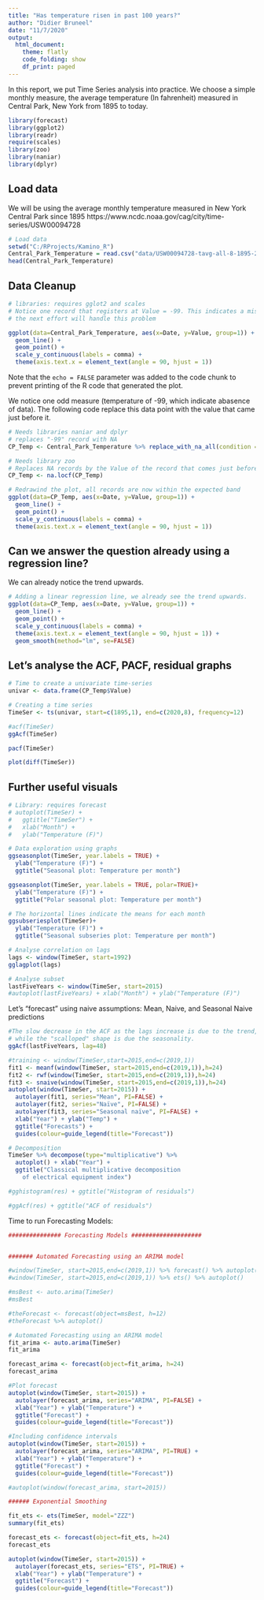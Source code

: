 ```yaml
---
title: "Has temperature risen in past 100 years?"
author: "Didier Bruneel"
date: "11/7/2020"
output: 
  html_document:
    theme: flatly
    code_folding: show
    df_print: paged
---
```


In this report, we put Time Series analysis into practice. We choose a simple monthly measure, the average temperature (In fahrenheit) measured in Central Park, New York from 1895 to today.

```r
library(forecast)
library(ggplot2)
library(readr)
require(scales)
library(zoo)
library(naniar)
library(dplyr)
```

## Load data
We will be using the average monthly temperature measured in New York Central Park since 1895
https://www.ncdc.noaa.gov/cag/city/time-series/USW00094728

```r
# Load data
setwd("C:/RProjects/Kamino_R")
Central_Park_Temperature = read.csv("data/USW00094728-tavg-all-8-1895-2020.csv", header=TRUE, stringsAsFactors=FALSE, skip = 4)
head(Central_Park_Temperature)
```

## Data Cleanup


```r
# libraries: requires gglot2 and scales
# Notice one record that registers at Value = -99. This indicates a missing element for that specific date
# the next effort will handle this problem

ggplot(data=Central_Park_Temperature, aes(x=Date, y=Value, group=1)) +
  geom_line() +
  geom_point() + 
  scale_y_continuous(labels = comma) + 
  theme(axis.text.x = element_text(angle = 90, hjust = 1))

```

Note that the `echo = FALSE` parameter was added to the code chunk to prevent printing of the R code that generated the plot.

We notice one odd measure (temperature of -99, which indicate abasence of data). The following code replace this data point with the value that came just before it.

```r
# Needs libraries naniar and dplyr
# replaces "-99" record with NA
CP_Temp <- Central_Park_Temperature %>% replace_with_na_all(condition = ~.x == -99)

# Needs library zoo
# Replaces NA records by the Value of the record that comes just before it
CP_Temp <- na.locf(CP_Temp)

# Redrawind the plot, all records are now within the expected band
ggplot(data=CP_Temp, aes(x=Date, y=Value, group=1)) +
  geom_line() +
  geom_point() + 
  scale_y_continuous(labels = comma) + 
  theme(axis.text.x = element_text(angle = 90, hjust = 1))

```

## Can we answer the question already using a regression line?

We can already notice the trend upwards.

```r
# Adding a linear regression line, we already see the trend upwards. 
ggplot(data=CP_Temp, aes(x=Date, y=Value, group=1)) +
  geom_line() +
  geom_point() + 
  scale_y_continuous(labels = comma) + 
  theme(axis.text.x = element_text(angle = 90, hjust = 1)) +
  geom_smooth(method="lm", se=FALSE)

```

## Let's analyse the ACF, PACF, residual graphs

```r
# Time to create a univariate time-series
univar <- data.frame(CP_Temp$Value)

# Creating a time series
TimeSer <- ts(univar, start=c(1895,1), end=c(2020,8), frequency=12)

#acf(TimeSer)
ggAcf(TimeSer)

pacf(TimeSer)

plot(diff(TimeSer))

```

## Further useful visuals

```r
# Library: requires forecast
# autoplot(TimeSer) +
#   ggtitle("TimeSer") +
#   xlab("Month") +
#   ylab("Temperature (F)")

# Data exploration using graphs
ggseasonplot(TimeSer, year.labels = TRUE) +
  ylab("Temperature (F)") +
  ggtitle("Seasonal plot: Temperature per month")

ggseasonplot(TimeSer, year.labels = TRUE, polar=TRUE)+
  ylab("Temperature (F)") +
  ggtitle("Polar seasonal plot: Temperature per month")

# The horizontal lines indicate the means for each month
ggsubseriesplot(TimeSer)+
  ylab("Temperature (F)") +
  ggtitle("Seasonal subseries plot: Temperature per month")

# Analyse correlation on lags
lags <- window(TimeSer, start=1992)
gglagplot(lags)

# Analyse subset
lastFiveYears <- window(TimeSer, start=2015)
#autoplot(lastFiveYears) + xlab("Month") + ylab("Temperature (F)")

```

Let's "forecast" using naive assumptions: Mean, Naive, and Seasonal Naive predictions

```r
#The slow decrease in the ACF as the lags increase is due to the trend, 
# while the "scalloped" shape is due the seasonality.
ggAcf(lastFiveYears, lag=48)

#training <- window(TimeSer,start=2015,end=c(2019,1))
fit1 <- meanf(window(TimeSer, start=2015,end=c(2019,1)),h=24)
fit2 <- rwf(window(TimeSer, start=2015,end=c(2019,1)),h=24)
fit3 <- snaive(window(TimeSer, start=2015,end=c(2019,1)),h=24)
autoplot(window(TimeSer, start=2015)) +
  autolayer(fit1, series="Mean", PI=FALSE) +
  autolayer(fit2, series="Naïve", PI=FALSE) +
  autolayer(fit3, series="Seasonal naïve", PI=FALSE) +
  xlab("Year") + ylab("Temp") +
  ggtitle("Forecasts") +
  guides(colour=guide_legend(title="Forecast"))

# Decomposition
TimeSer %>% decompose(type="multiplicative") %>%
  autoplot() + xlab("Year") +
  ggtitle("Classical multiplicative decomposition
    of electrical equipment index")

#gghistogram(res) + ggtitle("Histogram of residuals")

#ggAcf(res) + ggtitle("ACF of residuals")

```

Time to run Forecasting Models:

```r
############### Forecasting Models ####################


####### Automated Forecasting using an ARIMA model

#window(TimeSer, start=2015,end=c(2019,1)) %>% forecast() %>% autoplot()
#window(TimeSer, start=2015,end=c(2019,1)) %>% ets() %>% autoplot()

#msBest <- auto.arima(TimeSer)
#msBest

#theForecast <- forecast(object=msBest, h=12)
#theForecast %>% autoplot()

# Automated Forecasting using an ARIMA model
fit_arima <- auto.arima(TimeSer)
fit_arima

forecast_arima <- forecast(object=fit_arima, h=24)
forecast_arima

#Plot forecast
autoplot(window(TimeSer, start=2015)) +
  autolayer(forecast_arima, series="ARIMA", PI=FALSE) +
  xlab("Year") + ylab("Temperature") +
  ggtitle("Forecast") +
  guides(colour=guide_legend(title="Forecast"))

#Including confidence intervals
autoplot(window(TimeSer, start=2015)) +
  autolayer(forecast_arima, series="ARIMA", PI=TRUE) +
  xlab("Year") + ylab("Temperature") +
  ggtitle("Forecast") +
  guides(colour=guide_legend(title="Forecast"))

#autoplot(window(forecast_arima, start=2015))

```

```r
###### Exponential Smoothing

fit_ets <- ets(TimeSer, model="ZZZ")
summary(fit_ets)

forecast_ets <- forecast(object=fit_ets, h=24)
forecast_ets

autoplot(window(TimeSer, start=2015)) +
  autolayer(forecast_ets, series="ETS", PI=TRUE) +
  xlab("Year") + ylab("Temperature") +
  ggtitle("Forecast") +
  guides(colour=guide_legend(title="Forecast"))

```


